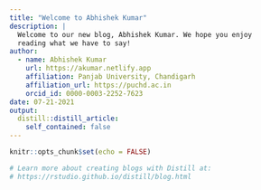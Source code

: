 ```yaml
---
title: "Welcome to Abhishek Kumar"
description: |
  Welcome to our new blog, Abhishek Kumar. We hope you enjoy 
  reading what we have to say!
author:
  - name: Abhishek Kumar
    url: https://akumar.netlify.app
    affiliation: Panjab University, Chandigarh
    affiliation_url: https://puchd.ac.in
    orcid_id: 0000-0003-2252-7623
date: 07-21-2021
output:
  distill::distill_article:
    self_contained: false
---
```


```r
knitr::opts_chunk$set(echo = FALSE)

# Learn more about creating blogs with Distill at:
# https://rstudio.github.io/distill/blog.html

```




